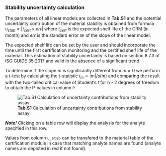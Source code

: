 ### Stability uncertainty calculation

The parameters of all linear models are collected in **Tab.S1** and the potential
uncertainty contribution of the material stability is obtained from formula 
$u_{stab}=|t_{cert} \times err|$ where $t_{cert}$ is the expected shelf life of
the CRM (in month) and $err$ is the standard error `SE` of the slope of the linear model.

The expected shelf life can be set by the user and should incorporate the time until
the first certification monitoring and the certified shelf life of the material. 
This estimation of stability uncertainty is based on section 8.7.3 of ISO GUIDE 35:2017
and valid in the absence of a significant trend.

To determine if the slope $m$ is significantly different from $m=0$ we perform a t-test by 
calculating the t-statistic $t_m = |m| / s(m)$ and comparing the result with the two-tailed 
critical value of Student's $t$ for n - 2 degrees of freedom to obtain the P-values in column `P`.

![**Tab.S1** Calculation of uncertainty contributions from stability assay](fig/S_Modul_Tab1.png)

***Note!***
Clicking on a table row will display the analysis for the analyte specified in this row.

Values from column `u_stab` can be transfered to the material table of the certification module 
in case that matching analyte names are found (analyte names are depicted in red if not found).
